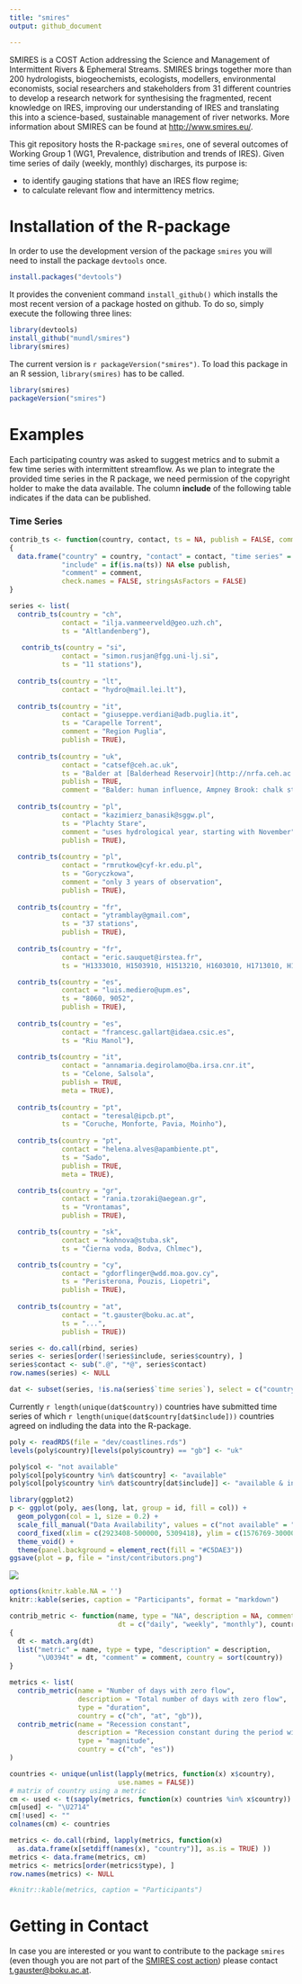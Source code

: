 ```yaml
---
title: "smires"
output: github_document

---
```


SMIRES is a COST Action addressing the Science and Management of Intermittent Rivers & Ephemeral Streams. SMIRES brings together more than 200 hydrologists, biogeochemists, ecologists, modellers, environmental economists, social researchers and stakeholders from 31 different countries to develop a research network for synthesising the fragmented, recent knowledge on IRES, improving our understanding of IRES and translating this into a science-based, sustainable management of river networks. More information about SMIRES can be found at <http://www.smires.eu/>. 

This git repository hosts the R-package `smires`, one of several outcomes of Working Group 1 (WG1, Prevalence, distribution and trends of IRES). Given time series of daily (weekly, monthly) discharges, its purpose is:


* to identify gauging stations that have an IRES flow regime;
* to calculate relevant flow and intermittency metrics.

# Installation of the R-package

In order to use the development version of the package `smires`  you will need to install the package `devtools` once. 

``` r
install.packages("devtools")
```


It provides the convenient command `install_github()` which installs the most recent version of a package hosted on github. To do so, simply execute the following three lines:
``` r
library(devtools)
install_github("mundl/smires")
library(smires)
```

The current version is ``r packageVersion("smires")``. To load this package in an R session, `library(smires)` has to be called. 
``` r
library(smires)
packageVersion("smires")
```

# Examples

Each participating country was asked to suggest metrics and to submit a few time series with intermittent streamflow. As we plan to integrate the provided time series in the R package, we need permission of the copyright holder to make the data available. The column **include** of the following table indicates if the data can be published. 


### Time Series 

```r

contrib_ts <- function(country, contact, ts = NA, publish = FALSE, comment = NA, meta = FALSE)
{
  data.frame("country" = country, "contact" = contact, "time series" = ts,
             "include" = if(is.na(ts)) NA else publish,
             "comment" = comment,
             check.names = FALSE, stringsAsFactors = FALSE)
}

series <- list(
  contrib_ts(country = "ch",
             contact = "ilja.vanmeerveld@geo.uzh.ch",
             ts = "Altlandenberg"),
  
   contrib_ts(country = "si",
             contact = "simon.rusjan@fgg.uni-lj.si",
             ts = "11 stations"),
  
  contrib_ts(country = "lt",
             contact = "hydro@mail.lei.lt"),
  
  contrib_ts(country = "it",
             contact = "giuseppe.verdiani@adb.puglia.it",
             ts = "Carapelle Torrent",
             comment = "Region Puglia",
             publish = TRUE),
  
  contrib_ts(country = "uk",
             contact = "catsef@ceh.ac.uk",
             ts = "Balder at [Balderhead Reservoir](http://nrfa.ceh.ac.uk/data/station/info/25022), Ampney Brook at [Ampney St Peter](http://nrfa.ceh.ac.uk/data/station/info/39099)",
             publish = TRUE,
             comment = "Balder: human influence, Ampney Brook: chalk stream that dries naturally"), 
  
  contrib_ts(country = "pl",
             contact = "kazimierz_banasik@sggw.pl",
             ts = "Plachty Stare",
             comment = "uses hydrological year, starting with November", 
             publish = TRUE),  
  
  contrib_ts(country = "pl",
             contact = "rmrutkow@cyf-kr.edu.pl",
             ts = "Goryczkowa",
             comment = "only 3 years of observation",
             publish = TRUE),
  
  contrib_ts(country = "fr", 
             contact = "ytramblay@gmail.com",
             ts = "37 stations",
             publish = TRUE),  
  
  contrib_ts(country = "fr", 
             contact = "eric.sauquet@irstea.fr",
             ts = "H1333010, H1503910, H1513210, H1603010, H1713010, H1932020"),

  contrib_ts(country = "es", 
             contact = "luis.mediero@upm.es",
             ts = "8060, 9052",
             publish = TRUE),
  
  contrib_ts(country = "es", 
             contact = "francesc.gallart@idaea.csic.es",
             ts = "Riu Manol"),
  
  contrib_ts(country = "it", 
             contact = "annamaria.degirolamo@ba.irsa.cnr.it",
             ts = "Celone, Salsola", 
             publish = TRUE,
             meta = TRUE),
  
  contrib_ts(country = "pt", 
             contact = "teresal@ipcb.pt",
             ts = "Coruche, Monforte, Pavia, Moinho"),  
  
  contrib_ts(country = "pt", 
             contact = "helena.alves@apambiente.pt",
             ts = "Sado",
             publish = TRUE, 
             meta = TRUE),

  contrib_ts(country = "gr", 
             contact = "rania.tzoraki@aegean.gr",
             ts = "Vrontamas",
             publish = TRUE),

  contrib_ts(country = "sk", 
             contact = "kohnova@stuba.sk",
             ts = "Čierna voda, Bodva, Chlmec"),

  contrib_ts(country = "cy", 
             contact = "gdorflinger@wdd.moa.gov.cy",
             ts = "Peristerona, Pouzis, Liopetri",
             publish = TRUE),
  
  contrib_ts(country = "at", 
             contact = "t.gauster@boku.ac.at",
             ts = "...",
             publish = TRUE))

series <- do.call(rbind, series)
series <- series[order(!series$include, series$country), ]
series$contact <- sub(".@", "*@", series$contact)
row.names(series) <- NULL

dat <- subset(series, !is.na(series$`time series`), select = c("country", "include"))
```

Currently ``r length(unique(dat$country))`` countries have submitted time series of which  ``r length(unique(dat$country[dat$include]))`` countries agreed on indluding the data into the R-package.

```r
poly <- readRDS(file = "dev/coastlines.rds")
levels(poly$country)[levels(poly$country) == "gb"] <- "uk"

poly$col <- "not available"
poly$col[poly$country %in% dat$country] <- "available"
poly$col[poly$country %in% dat$country[dat$include]] <- "available & included"

library(ggplot2)
p <- ggplot(poly, aes(long, lat, group = id, fill = col)) + 
  geom_polygon(col = 1, size = 0.2) +
  scale_fill_manual("Data Availability", values = c("not available" = "white", "available" = "grey80", "available & included" = "grey60")) + 
  coord_fixed(xlim = c(2923408-500000, 5309418), ylim = c(1576769-300000, 4855870 - 700000)) + 
  theme_void() +
  theme(panel.background = element_rect(fill = "#C5DAE3"))
ggsave(plot = p, file = "inst/contributors.png")
```

![](inst/contributors.png)

```r
options(knitr.kable.NA = '')
knitr::kable(series, caption = "Participants", format = "markdown")
```

<!--### Metrics -->


```r

contrib_metric <- function(name, type = "NA", description = NA, comment = NA, 
                           dt = c("daily", "weekly", "monthly"), country)
{
  dt <- match.arg(dt)
  list("metric" = name, type = type, "description" = description,
       "\U0394t" = dt, "comment" = comment, country = sort(country))
}

metrics <- list(
  contrib_metric(name = "Number of days with zero flow",
                 description = "Total number of days with zero flow", 
                 type = "duration",
                 country = c("ch", "at", "gb")),
  contrib_metric(name = "Recession constant",
                 description = "Recession constant during the period with the lowest flow or slope of the flow duration curve", 
                 type = "magnitude",
                 country = c("ch", "es"))
)

countries <- unique(unlist(lapply(metrics, function(x) x$country), 
                           use.names = FALSE))
# matrix of country using a metric
cm <- used <- t(sapply(metrics, function(x) countries %in% x$country))
cm[used] <- "\U2714"
cm[!used] <- ""
colnames(cm) <- countries

metrics <- do.call(rbind, lapply(metrics, function(x) 
  as.data.frame(x[setdiff(names(x), "country")], as.is = TRUE) ))
metrics <- data.frame(metrics, cm)
metrics <- metrics[order(metrics$type), ]
row.names(metrics) <- NULL

#knitr::kable(metrics, caption = "Participants")
```




# Getting in Contact
In case you are interested or you want to contribute to the package `smires` (even though you are not part of the [SMIRES cost action](http://www.smires.eu/)) please contact <t.gauster@boku.ac.at>. 
